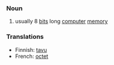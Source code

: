===Noun===
#usually 8 [[bit]]s long [[computer]] [[memory]]

===Translations===
*Finnish: [[tavu]]
*French: [[octet]]